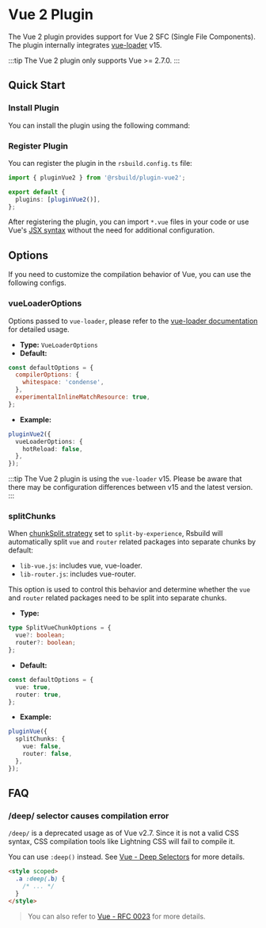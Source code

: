 # Vue 2 Plugin


<SourceCode href="https://github.com/web-infra-dev/rsbuild/tree/main/packages/plugin-vue2" />

The Vue 2 plugin provides support for Vue 2 SFC (Single File Components). The plugin internally integrates [vue-loader](https://vue-loader.vuejs.org/) v15.

:::tip
The Vue 2 plugin only supports Vue >= 2.7.0.
:::

## Quick Start

### Install Plugin

You can install the plugin using the following command:


<PackageManagerTabs command="add @rsbuild/plugin-vue2 -D" />

### Register Plugin

You can register the plugin in the `rsbuild.config.ts` file:

```ts title="rsbuild.config.ts"
import { pluginVue2 } from '@rsbuild/plugin-vue2';

export default {
  plugins: [pluginVue2()],
};
```

After registering the plugin, you can import `*.vue` files in your code or use Vue's [JSX syntax](https://github.com/vuejs/jsx-vue2) without the need for additional configuration.

## Options

If you need to customize the compilation behavior of Vue, you can use the following configs.

### vueLoaderOptions

Options passed to `vue-loader`, please refer to the [vue-loader documentation](https://vue-loader.vuejs.org/) for detailed usage.

- **Type:** `VueLoaderOptions`
- **Default:**

```js
const defaultOptions = {
  compilerOptions: {
    whitespace: 'condense',
  },
  experimentalInlineMatchResource: true,
};
```

- **Example:**

```ts
pluginVue2({
  vueLoaderOptions: {
    hotReload: false,
  },
});
```

:::tip
The Vue 2 plugin is using the `vue-loader` v15. Please be aware that there may be configuration differences between v15 and the latest version.
:::

### splitChunks

When [chunkSplit.strategy](/config/performance/chunk-split) set to `split-by-experience`, Rsbuild will automatically split `vue` and `router` related packages into separate chunks by default:

- `lib-vue.js`: includes vue, vue-loader.
- `lib-router.js`: includes vue-router.

This option is used to control this behavior and determine whether the `vue` and `router` related packages need to be split into separate chunks.

- **Type:**

```ts
type SplitVueChunkOptions = {
  vue?: boolean;
  router?: boolean;
};
```

- **Default:**

```ts
const defaultOptions = {
  vue: true,
  router: true,
};
```

- **Example:**

```ts
pluginVue({
  splitChunks: {
    vue: false,
    router: false,
  },
});
```

## FAQ

### /deep/ selector causes compilation error

`/deep/` is a deprecated usage as of Vue v2.7. Since it is not a valid CSS syntax, CSS compilation tools like Lightning CSS will fail to compile it.

You can use `:deep()` instead. See [Vue - Deep Selectors](https://vuejs.org/api/sfc-css-features.html#deep-selectors) for more details.

```html
<style scoped>
  .a :deep(.b) {
    /* ... */
  }
</style>
```

> You can also refer to [Vue - RFC 0023](https://github.com/vuejs/rfcs/blob/master/active-rfcs/0023-scoped-styles-changes.md) for more details.
